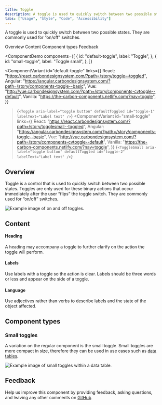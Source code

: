 ```yaml
---
title: Toggle
description: A toggle is used to quickly switch between two possible states. They are commonly used for “on/off” switches.
tabs: ["Usage", "Style", "Code", "Accessibility"]
---
```


<PageDescription>

A toggle is used to quickly switch between two possible states. They are commonly used for “on/off” switches.

</PageDescription>

<AnchorLinks>

<AnchorLink>Overview</AnchorLink>
<AnchorLink>Content</AnchorLink>
<AnchorLink>Component types</AnchorLink>
<AnchorLink>Feedback</AnchorLink>

</AnchorLinks>

<ComponentDemo
  components={[
    {
      id: "default-toggle",
      label: "Toggle",
    },
    {
      id: "small-toggle",
      label: "Toggle small",
    },
  ]}
>
  <ComponentVariant
    id="default-toggle"
    links={{
      React:
        "https://react.carbondesignsystem.com/?path=/story/toggle--toggled",
      Angular:
        "https://angular.carbondesignsystem.com/?path=/story/components-toggle--basic",
      Vue:
        "http://vue.carbondesignsystem.com/?path=/story/components-cvtoggle--default",
      Vanilla: "https://the-carbon-components.netlify.com/?nav=toggle",
    }}
  >{`
    <Toggle
      aria-label="toggle button"
      defaultToggled
      id="toggle-1"
      labelText="Label text"
    />
  `}</ComponentVariant>
  <ComponentVariant
    id="small-toggle"
    links={{
      React:
        "https://react.carbondesignsystem.com/?path=/story/togglesmall--toggled",
      Angular:
        "https://angular.carbondesignsystem.com/?path=/story/components-toggle--basic",
      Vue:
        "http://vue.carbondesignsystem.com/?path=/story/components-cvtoggle--default",
      Vanilla: "https://the-carbon-components.netlify.com/?nav=toggle",
    }}
  >{`
    <ToggleSmall
      aria-label="toggle button"
      defaultToggled
      id="toggle-2"
      labelText="Label text"
    />
  `}</ComponentVariant>
</ComponentDemo>

## Overview

Toggle is a control that is used to quickly switch between two possible states. Toggles are only used for these binary actions that occur immediately after the user “flips” the toggle switch. They are commonly used for “on/off” switches.

<Row>
<Column colLg={8}>

![Example image of on and off toggles.](images/toggle-usage-1.png)

</Column>
</Row>

## Content

#### Heading

A heading may accompany a toggle to further clarify on the action the toggle will perform.

#### Labels

Use labels with a toggle so the action is clear. Labels should be three words or less and appear on the side of a toggle.

#### Language

Use adjectives rather than verbs to describe labels and the state of the object affected.

## Component types

### Small toggles

A variation on the regular component is the small toggle. Small toggles are more compact in size, therefore they can be used in use cases such as [data tables](/components/data-table/usage).

<Row>
<Column colLg={8}>

![Example image of small toggles within a data table.](images/toggle-usage-2.png)

</Column>
</Row>

## Feedback

Help us improve this component by providing feedback, asking questions, and leaving any other comments on [GitHub](https://github.com/carbon-design-system/carbon-website/issues/new?assignees=&labels=feedback&template=feedback.md).
